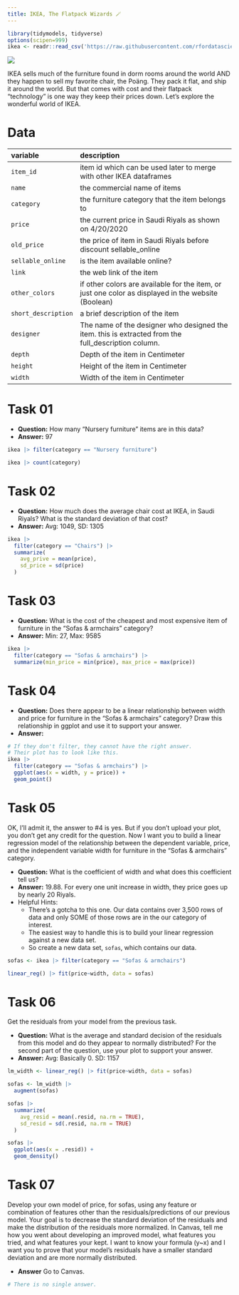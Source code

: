 ```yaml
---
title: IKEA, The Flatpack Wizards 🪄
---
```



```r

library(tidymodels, tidyverse)
options(scipen=999)
ikea <- readr::read_csv('https://raw.githubusercontent.com/rfordatascience/tidytuesday/main/data/2020/2020-11-03/ikea.csv')

```


![](https://camo.githubusercontent.com/104f5fbc4bc9adafe09600e6e8fccd29e263757d59659be6f67c695992205963/68747470733a2f2f6669766574686972747965696768742e636f6d2f77702d636f6e74656e742f75706c6f6164732f323031362f31302f61705f3131343333343830383135342e6a70673f773d353735)

IKEA sells much of the furniture found in dorm rooms around the world AND they
happen to sell my favorite chair, the Poäng. They pack it flat, and ship it
around the world. But that comes with cost and their flatpack "technology" is
one way they keep their prices down. Let's explore the wonderful world of IKEA.



# Data

| variable            | description                                                                                         |
|:--------------------|:----------------------------------------------------------------------------------------------------|
| `item_id`           | item id which can be used later to merge with other IKEA dataframes                                 |
| `name`              | the commercial name of items                                                                        |
| `category`          | the furniture category that the item belongs to                                                     |
| `price`             | the current price in Saudi Riyals as shown on 4/20/2020                                             |
| `old_price`         | the price of item in Saudi Riyals before discount sellable_online                                   |
| `sellable_online`   | is the item available online?                                                                       | 
| `link`              | the web link of the item                                                                            |
| `other_colors`      | if other colors are available for the item, or just one color as displayed in the website (Boolean) |
| `short_description` | a brief description of the item                                                                     |
| `designer`          | The name of the designer who designed the item. this is extracted from the full_description column. |
| `depth`             | Depth of the item in Centimeter                                                                     |
| `height`            | Height of the item in Centimeter                                                                    |
| `width`             | Width of the item in Centimeter                                                                     |



# Task 01

- **Question:** How many "Nursery furniture" items are in this data?
- **Answer:** 97

```r

ikea |> filter(category == "Nursery furniture")

ikea |> count(category)

```



# Task 02

- **Question:** How much does the average chair cost at IKEA, in Saudi Riyals? What is the standard deviation of that cost?
- **Answer:** Avg: 1049, SD: 1305
    
```r

ikea |>
  filter(category == "Chairs") |>
  summarize(
    avg_prive = mean(price),
    sd_price = sd(price)
  )

```



# Task 03

- **Question:** What is the cost of the cheapest and most expensive item of
  furniture in the "Sofas & armchairs" category?
- **Answer:** Min: 27, Max: 9585

```r

ikea |>
  filter(category == "Sofas & armchairs") |>
  summarize(min_price = min(price), max_price = max(price))

```



# Task 04

- **Question:** Does there appear to be a linear relationship between width and
  price for furniture in the "Sofas & armchairs" category? Draw this
  relationship in ggplot and use it to support your answer.
- **Answer:** 

```r

# If they don't filter, they cannot have the right answer.
# Their plot has to look like this.
ikea |>
  filter(category == "Sofas & armchairs") |>
  ggplot(aes(x = width, y = price)) +
  geom_point()

```



# Task 05

OK, I'll admit it, the answer to #4 is yes. But if you don't upload your plot,
you don't get any credit for the question. Now I want you to build a linear
regression model of the relationship between the dependent variable, price, and
the independent variable width for furniture in the "Sofas & armchairs"
category.

- **Question:** What is the coefficient of width and what does this coefficient tell us?
- **Answer:** 19.88. For every one unit increase in width, they price goes up by
  nearly 20 Riyals.
- Helpful Hints:
    - There's a gotcha to this one. Our data contains over 3,500 rows of data
      and only SOME of those rows are in the our category of interest.
    - The easiest way to handle this is to build your linear regression against
      a new data set.
    - So create a new data set, `sofas`, which contains our data.

```r

sofas <- ikea |> filter(category == "Sofas & armchairs")

linear_reg() |> fit(price~width, data = sofas)

```


# Task 06

Get the residuals from your model from the previous task.

- **Question:** What is the average and standard decision of the residuals from
  this model and do they appear to normally distributed? For the second part of
  the question, use your plot to support your answer.
- **Answer:** Avg: Basically 0. SD: 1157

```r

lm_width <- linear_reg() |> fit(price~width, data = sofas)

sofas <- lm_width |>
  augment(sofas)

sofas |>
  summarize(
    avg_resid = mean(.resid, na.rm = TRUE),
    sd_resid = sd(.resid, na.rm = TRUE)
  )

sofas |>
  ggplot(aes(x = .resid)) +
  geom_density()

```



# Task 07

Develop your own model of price, for sofas, using any feature or combination of
features other than the residuals/predictions of our previous model. Your goal
is to decrease the standard deviation of the residuals and make the distribution
of the residuals more normalized. In Canvas, tell me how you went about
developing an improved model, what features you tried, and what features your
kept. I want to know your formula (y~x) and I want you to prove that your
model's residuals have a smaller standard deviation and are more normally
distributed.

- **Answer** Go to Canvas.

```r

# There is no single answer.

```
